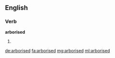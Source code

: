 ==English==

===Verb===
'''arborised'''

# {{past of|arborise}}

[[de:arborised]]
[[fa:arborised]]
[[mg:arborised]]
[[ml:arborised]]